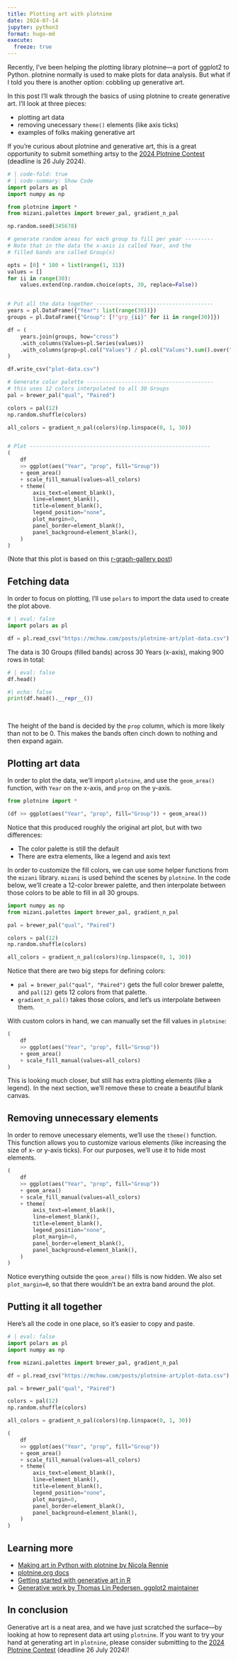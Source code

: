 ```yaml
---
title: Plotting art with plotnine
date: 2024-07-14
jupyter: python3
format: hugo-md
execute: 
  freeze: true
---
```


Recently, I've been helping the plotting library plotnine---a port of ggplot2 to Python. 
plotnine normally is used to make plots for data analysis. But what if I told you there is another option: cobbling up generative art.

In this post I'll walk through the basics of using plotnine to create generative art. I'll look at three pieces:

* plotting art data
* removing unecessary `theme()` elements (like axis ticks)
* examples of folks making generative art

If you're curious about plotnine and generative art, this is a great opportunity to submit something artsy to the [2024 Plotnine Contest](https://github.com/has2k1/plotnine/discussions/788) (deadline is 26 July 2024).


```python
# | code-fold: true
# | code-summary: Show Code
import polars as pl
import numpy as np

from plotnine import *
from mizani.palettes import brewer_pal, gradient_n_pal

np.random.seed(345678)

# generate random areas for each group to fill per year ---------
# Note that in the data the x-axis is called Year, and the
# filled bands are called Group(s)

opts = [0] * 100 + list(range(1, 31))
values = []
for ii in range(30):
    values.extend(np.random.choice(opts, 30, replace=False))


# Put all the data together -------------------------------------
years = pl.DataFrame({"Year": list(range(30))})
groups = pl.DataFrame({"Group": [f"grp_{ii}" for ii in range(30)]})

df = (
    years.join(groups, how="cross")
    .with_columns(Values=pl.Series(values))
    .with_columns(prop=pl.col("Values") / pl.col("Values").sum().over("Year"))
)

df.write_csv("plot-data.csv")

# Generate color palette ----------------------------------------
# this uses 12 colors interpolated to all 30 Groups
pal = brewer_pal("qual", "Paired")

colors = pal(12)
np.random.shuffle(colors)

all_colors = gradient_n_pal(colors)(np.linspace(0, 1, 30))


# Plot ---------------------------------------------------------
(
    df
    >> ggplot(aes("Year", "prop", fill="Group"))
    + geom_area()
    + scale_fill_manual(values=all_colors)
    + theme(
        axis_text=element_blank(),
        line=element_blank(),
        title=element_blank(),
        legend_position="none",
        plot_margin=0,
        panel_border=element_blank(),
        panel_background=element_blank(),
    )
)
```

(Note that this plot is based on this [r-graph-gallery post](https://r-graph-gallery.com/137-spring-shapes-data-art.html))

## Fetching data

In order to focus on plotting, I'll use `polars` to import the data used to create the plot above.

```python
# | eval: false
import polars as pl

df = pl.read_csv("https://mchow.com/posts/plotnine-art/plot-data.csv")
```

The data is 30 Groups (filled bands) across 30 Years (x-axis), making 900 rows in total:

```python
# | eval: false
df.head()
```

```python
#| echo: false
print(df.head().__repr__())
```

<br>

The height of the band is decided by the `prop` column, which is more likely than not to be 0. This makes the bands often cinch down to nothing and then expand again.


## Plotting art data

In order to plot the data, we'll import `plotnine`, and use the `geom_area()` function, with `Year` on the x-axis, and `prop` on the y-axis.

```python
from plotnine import *

(df >> ggplot(aes("Year", "prop", fill="Group")) + geom_area())
```

Notice that this produced roughly the original art plot, but with two differences:

* The color palette is still the default
* There are extra elements, like a legend and axis text

In order to customize the fill colors, we can use some helper functions from the `mizani` library. `mizani` is used behind the scenes by `plotnine`. In the code below, we'll create a 12-color brewer palette, and then interpolate between those colors to be able to fill in all 30 groups.

```python
import numpy as np
from mizani.palettes import brewer_pal, gradient_n_pal

pal = brewer_pal("qual", "Paired")

colors = pal(12)
np.random.shuffle(colors)

all_colors = gradient_n_pal(colors)(np.linspace(0, 1, 30))
```

Notice that there are two big steps for defining colors:

* `pal = brewer_pal("qual", "Paired")` gets the full color brewer palette, and `pal(12)` gets 12 colors from that palette.
* `gradient_n_pal()` takes those colors, and let's us interpolate between them.

With custom colors in hand, we can manually set the fill values in `plotnine`:

```python
(
    df
    >> ggplot(aes("Year", "prop", fill="Group"))
    + geom_area()
    + scale_fill_manual(values=all_colors)
)
```

This is looking much closer, but still has extra plotting elements (like a legend). In the next section, we'll remove these to create a beautiful blank canvas.

## Removing unnecessary elements

In order to remove unecessary elements, we'll use the `theme()` function.
This function allows you to customize various elements (like increasing the size of x- or y-axis ticks). For our purposes, we'll use it to hide most elements.

```python
(
    df
    >> ggplot(aes("Year", "prop", fill="Group"))
    + geom_area()
    + scale_fill_manual(values=all_colors)
    + theme(
        axis_text=element_blank(),
        line=element_blank(),
        title=element_blank(),
        legend_position="none",
        plot_margin=0,
        panel_border=element_blank(),
        panel_background=element_blank(),
    )
)
```

Notice everything outside the `geom_area()` fills is now hidden. We also set `plot_margin=0`, so that there wouldn't be an extra band around the plot.

## Putting it all together

Here's all the code in one place, so it's easier to copy and paste.

```python
# | eval: false
import polars as pl
import numpy as np

from mizani.palettes import brewer_pal, gradient_n_pal

df = pl.read_csv("https://mchow.com/posts/plotnine-art/plot-data.csv")

pal = brewer_pal("qual", "Paired")

colors = pal(12)
np.random.shuffle(colors)

all_colors = gradient_n_pal(colors)(np.linspace(0, 1, 30))

(
    df
    >> ggplot(aes("Year", "prop", fill="Group"))
    + geom_area()
    + scale_fill_manual(values=all_colors)
    + theme(
        axis_text=element_blank(),
        line=element_blank(),
        title=element_blank(),
        legend_position="none",
        plot_margin=0,
        panel_border=element_blank(),
        panel_background=element_blank(),
    )
)
```

## Learning more

* [Making art in Python with plotnine by Nicola Rennie](https://nrennie.rbind.io/blog/making-art-python-plotnine/)
* [plotnine.org docs](https://plotnine.org/)
* [Getting started with generative art in R](https://towardsdatascience.com/getting-started-with-generative-art-in-r-3bc50067d34b)
* [Generative work by Thomas Lin Pedersen, ggplot2 maintainer](https://thomaslinpedersen.art/work/)


## In conclusion

Generative art is a neat area, and we have just scratched the surface---by looking at how to represent data art using `plotnine`. If you want to try your hand at generating art in `plotnine`, please consider submitting to the [2024 Plotnine Contest](https://github.com/has2k1/plotnine/discussions/788) (deadline 26 July 2024)!
